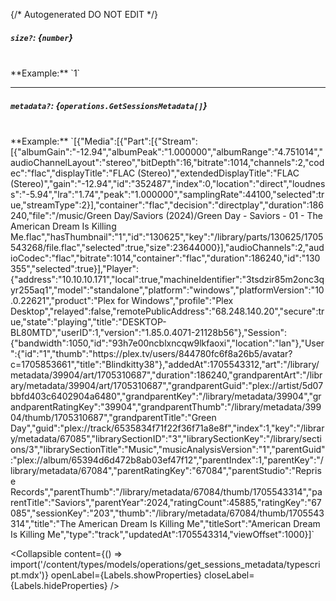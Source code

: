 {/* Autogenerated DO NOT EDIT  */}

##### `size?`: *{`number`}*
<br/>
**Example:** `1`

---
##### `metadata?`: *{`operations.GetSessionsMetadata[]`}*
<br/>
**Example:** `[{"Media":[{"Part":[{"Stream":[{"albumGain":"-12.94","albumPeak":"1.000000","albumRange":"4.751014","audioChannelLayout":"stereo","bitDepth":16,"bitrate":1014,"channels":2,"codec":"flac","displayTitle":"FLAC (Stereo)","extendedDisplayTitle":"FLAC (Stereo)","gain":"-12.94","id":"352487","index":0,"location":"direct","loudness":"-5.94","lra":"1.74","peak":"1.000000","samplingRate":44100,"selected":true,"streamType":2}],"container":"flac","decision":"directplay","duration":186240,"file":"/music/Green Day/Saviors (2024)/Green Day - Saviors - 01 - The American Dream Is Killing Me.flac","hasThumbnail":"1","id":"130625","key":"/library/parts/130625/1705543268/file.flac","selected":true,"size":23644000}],"audioChannels":2,"audioCodec":"flac","bitrate":1014,"container":"flac","duration":186240,"id":"130355","selected":true}],"Player":{"address":"10.10.10.171","local":true,"machineIdentifier":"3tsdzir85m2onc3qyr255aq1","model":"standalone","platform":"windows","platformVersion":"10.0.22621","product":"Plex for Windows","profile":"Plex Desktop","relayed":false,"remotePublicAddress":"68.248.140.20","secure":true,"state":"playing","title":"DESKTOP-BL80MTD","userID":1,"version":"1.85.0.4071-21128b56"},"Session":{"bandwidth":1050,"id":"93h7e00ncblxncqw9lkfaoxi","location":"lan"},"User":{"id":"1","thumb":"https://plex.tv/users/844780fc6f8a26b5/avatar?c=1705853661","title":"Blindkitty38"},"addedAt":1705543312,"art":"/library/metadata/39904/art/1705310687","duration":186240,"grandparentArt":"/library/metadata/39904/art/1705310687","grandparentGuid":"plex://artist/5d07bbfd403c6402904a6480","grandparentKey":"/library/metadata/39904","grandparentRatingKey":"39904","grandparentThumb":"/library/metadata/39904/thumb/1705310687","grandparentTitle":"Green Day","guid":"plex://track/6535834f71f22f36f71a8e8f","index":1,"key":"/library/metadata/67085","librarySectionID":"3","librarySectionKey":"/library/sections/3","librarySectionTitle":"Music","musicAnalysisVersion":"1","parentGuid":"plex://album/65394d6d472b8ab03ef47f12","parentIndex":1,"parentKey":"/library/metadata/67084","parentRatingKey":"67084","parentStudio":"Reprise Records","parentThumb":"/library/metadata/67084/thumb/1705543314","parentTitle":"Saviors","parentYear":2024,"ratingCount":45885,"ratingKey":"67085","sessionKey":"203","thumb":"/library/metadata/67084/thumb/1705543314","title":"The American Dream Is Killing Me","titleSort":"American Dream Is Killing Me","type":"track","updatedAt":1705543314,"viewOffset":1000}]`

<Collapsible content={() => import('/content/types/models/operations/get_sessions_metadata/typescript.mdx')} openLabel={Labels.showProperties} closeLabel={Labels.hideProperties} />



